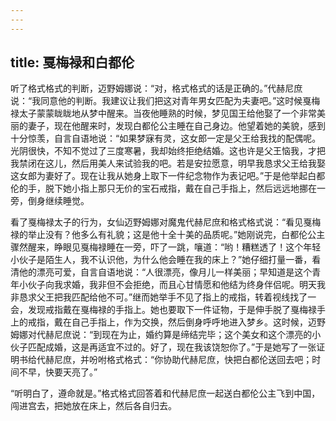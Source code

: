 ```yaml
---
---
---
```

title: 戛梅禄和白都伦
---




听了格式格式的判断，迈野姆娜说：“对，格式格式的话是正确的。”代赫尼庶说：“我同意他的判断。我建议让我们把这对青年男女匹配为夫妻吧。”这时候戛梅禄太子蒙蒙眬眬地从梦中醒来。当夜他睡熟的时候，梦见国王给他娶了一个非常美丽的妻子，现在他醒来时，发现白都伦公主睡在自己身边。他望着她的美貌，感到十分惊羡，自言自语地说：“如果梦寐有灵，这女郎一定是父王给我找的配偶呢。光阴很快，不知不觉过了三度寒暑，我却始终拒绝结婚。这也许是父王恼我，才把我禁闭在这儿，然后用美人来试验我的吧。若是安拉愿意，明早我恳求父王给我娶这女郎为妻好了。现在让我从她身上取下一件纪念物作为表记吧。”于是他举起白都伦的手，脱下她小指上那只无价的宝石戒指，戴在自己手指上，然后远远地挪在一旁，倒身继续睡觉。

看了戛梅禄太子的行为，女仙迈野姆娜对魔鬼代赫尼庶和格式格式说：“看见戛梅禄的举止没有？他多么有礼貌；这是他十全十美的品质呢。”她刚说完，白都伦公主骤然醒来，睁眼见戛梅禄睡在一旁，吓了一跳，嚷道：“哟！糟糕透了！这个年轻小伙子是陌生人，我不认识他，为什么他会睡在我的床上？”她仔细打量一番，看清他的漂亮可爱，自言自语地说：“人很漂亮，像月儿一样美丽；早知道是这个青年小伙子向我求婚，我非但不会拒绝，而且心甘情愿和他结为终身伴侣呢。明天我非恳求父王把我匹配给他不可。”继而她举手不见了指上的戒指，转着视线找了一会，发现戒指戴在戛梅禄的手指上。她也要取下一件证物，于是伸手脱了戛梅禄手上的戒指，戴在自己手指上，作为交换，然后倒身呼呼地进入梦乡。这时候，迈野姆娜对代赫尼庶说：“到现在为止，婚约算是缔结完毕；这个美女和这个漂亮的小伙子匹配成婚，这是再适宜不过的。好了，现在我该饶恕你了。”于是她写了一张证明书给代赫尼庶，并吩咐格式格式：“你协助代赫尼庶，快把白都伦送回去吧；时间不早，快要天亮了。”

“听明白了，遵命就是。”格式格式回答着和代赫尼庶一起送白都伦公主飞到中国，闯进宫去，把她放在床上，然后各自归去。